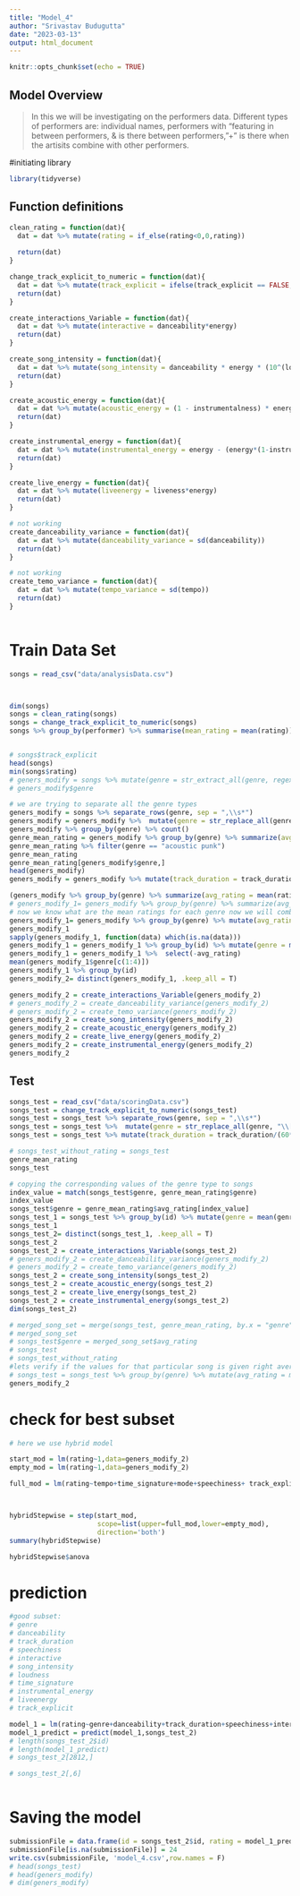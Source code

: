 ---
title: "Model_4"
author: "Srivastav Budugutta"
date: "2023-03-13"
output: html_document
---

```{r setup, include=FALSE}
knitr::opts_chunk$set(echo = TRUE)
```

## Model Overview
>In this we will be investigating on the performers data.
Different types of performers are: individual names, performers with "featuring in between performers, & is there between performers, "+" is there when the artisits combine with other performers.


#initiating library

```{r}

library(tidyverse)
```
## Function definitions
```{r}
clean_rating = function(dat){
  dat = dat %>% mutate(rating = if_else(rating<0,0,rating))
  
  return(dat)
}

change_track_explicit_to_numeric = function(dat){
  dat = dat %>% mutate(track_explicit = ifelse(track_explicit == FALSE,0,1))
  return(dat)
}

create_interactions_Variable = function(dat){
  dat = dat %>% mutate(interactive = danceability*energy)
  return(dat)
}

create_song_intensity = function(dat){
  dat = dat %>% mutate(song_intensity = danceability * energy * (10^(loudness/20)))
  return(dat)
}

create_acoustic_energy = function(dat){
  dat = dat %>% mutate(acoustic_energy = (1 - instrumentalness) * energy)
  return(dat)
}

create_instrumental_energy = function(dat){
  dat = dat %>% mutate(instrumental_energy = energy - (energy*(1-instrumentalness)))
  return(dat)
}

create_live_energy = function(dat){
  dat = dat %>% mutate(liveenergy = liveness*energy)
  return(dat)
}

# not working
create_danceability_variance = function(dat){
  dat = dat %>% mutate(danceability_variance = sd(danceability))
  return(dat)
}

# not working
create_temo_variance = function(dat){
  dat = dat %>% mutate(tempo_variance = sd(tempo))
  return(dat)
}



```

# Train Data Set
```{r}
songs = read_csv("data/analysisData.csv")



dim(songs)
songs = clean_rating(songs)
songs = change_track_explicit_to_numeric(songs)
songs %>% group_by(performer) %>% summarise(mean_rating = mean(rating))


# songs$track_explicit
head(songs)
min(songs$rating)
# geners_modify = songs %>% mutate(genre = str_extract_all(genre, regex("\'(.*?)\'", ignore_case = T)))
# geners_modify$genre

# we are trying to separate all the genre types
geners_modify = songs %>% separate_rows(genre, sep = ",\\s*")
geners_modify = geners_modify %>%  mutate(genre = str_replace_all(genre, "\\[|\\]|'|\"", ""))
geners_modify %>% group_by(genre) %>% count()
genre_mean_rating = geners_modify %>% group_by(genre) %>% summarize(avg_rating = mean(rating))
genre_mean_rating %>% filter(genre == "acoustic punk")
genre_mean_rating
genre_mean_rating[geners_modify$genre,]
head(geners_modify)
geners_modify = geners_modify %>% mutate(track_duration = track_duration/(60*1000))

(geners_modify %>% group_by(genre) %>% summarize(avg_rating = mean(rating)) %>% arrange(avg_rating))
# geners_modify_1= geners_modify %>% group_by(genre) %>% summarize(avg_rating = mean(rating)) %>% ungroup() %>% mutate(genre = avg_rating)
# now we know what are the mean ratings for each genre now we will combine it to the song id.
geners_modify_1= geners_modify %>% group_by(genre) %>% mutate(avg_rating = mean(rating)) %>% ungroup() %>% mutate(genre = avg_rating)
geners_modify_1
sapply(geners_modify_1, function(data) which(is.na(data)))
geners_modify_1 = geners_modify_1 %>% group_by(id) %>% mutate(genre = mean(genre))
geners_modify_1 = geners_modify_1 %>%  select(-avg_rating)
mean(geners_modify_1$genre[c(1:4)])
geners_modify_1 %>% group_by(id)
geners_modify_2= distinct(geners_modify_1, .keep_all = T)

geners_modify_2 = create_interactions_Variable(geners_modify_2)
# geners_modify_2 = create_danceability_variance(geners_modify_2)
# geners_modify_2 = create_temo_variance(geners_modify_2)
geners_modify_2 = create_song_intensity(geners_modify_2)
geners_modify_2 = create_acoustic_energy(geners_modify_2)
geners_modify_2 = create_live_energy(geners_modify_2)
geners_modify_2 = create_instrumental_energy(geners_modify_2)
geners_modify_2
```

## Test


```{r}
songs_test = read_csv("data/scoringData.csv")
songs_test = change_track_explicit_to_numeric(songs_test)
songs_test = songs_test %>% separate_rows(genre, sep = ",\\s*")
songs_test = songs_test %>%  mutate(genre = str_replace_all(genre, "\\[|\\]|'|\"", ""))
songs_test = songs_test %>% mutate(track_duration = track_duration/(60*1000))

# songs_test_without_rating = songs_test
genre_mean_rating 
songs_test

# copying the corresponding values of the genre type to songs
index_value = match(songs_test$genre, genre_mean_rating$genre)
index_value
songs_test$genre = genre_mean_rating$avg_rating[index_value] 
songs_test_1 = songs_test %>% group_by(id) %>% mutate(genre = mean(genre))
songs_test_1
songs_test_2= distinct(songs_test_1, .keep_all = T)
songs_test_2
songs_test_2 = create_interactions_Variable(songs_test_2)
# geners_modify_2 = create_danceability_variance(geners_modify_2)
# geners_modify_2 = create_temo_variance(geners_modify_2)
songs_test_2 = create_song_intensity(songs_test_2)
songs_test_2 = create_acoustic_energy(songs_test_2)
songs_test_2 = create_live_energy(songs_test_2)
songs_test_2 = create_instrumental_energy(songs_test_2)
dim(songs_test_2)

# merged_song_set = merge(songs_test, genre_mean_rating, by.x = "genre", by.y = "genre",all.x = T)
# merged_song_set
# songs_test$genre = merged_song_set$avg_rating
# songs_test
# songs_test_without_rating
#lets verify if the values for that particular song is given right average rating value.
# songs_test = songs_test %>% group_by(genre) %>% mutate(avg_rating = mean(rating)) %>% ungroup() %>% mutate(genre = avg_rating)
geners_modify_2


```


# check for best subset

```{r}
# here we use hybrid model

start_mod = lm(rating~1,data=geners_modify_2)
empty_mod = lm(rating~1,data=geners_modify_2)

full_mod = lm(rating~tempo+time_signature+mode+speechiness+ track_explicit+genre+track_duration+danceability+energy+key+loudness+ interactive+song_intensity+acoustic_energy+instrumental_energy+liveenergy,geners_modify_2)



hybridStepwise = step(start_mod,
                      scope=list(upper=full_mod,lower=empty_mod),
                      direction='both')
summary(hybridStepwise)

hybridStepwise$anova
```


# prediction

```{r}
#good subset:
# genre
# danceability
# track_duration
# speechiness
# interactive
# song_intensity
# loudness
# time_signature
# instrumental_energy
# liveenergy
# track_explicit

model_1 = lm(rating~genre+danceability+track_duration+speechiness+interactive+song_intensity+loudness+time_signature+instrumental_energy+liveenergy+track_explicit,geners_modify_2)
model_1_predict = predict(model_1,songs_test_2)
# length(songs_test_2$id)
# length(model_1_predict)
# songs_test_2[2812,]

# songs_test_2[,6]



```


# Saving the model

```{r}

submissionFile = data.frame(id = songs_test_2$id, rating = model_1_predict)
submissionFile[is.na(submissionFile)] = 24
write.csv(submissionFile, 'model_4.csv',row.names = F)
# head(songs_test)
# head(geners_modify)
# dim(geners_modify)


```




```{r}



```




```{r}



```
